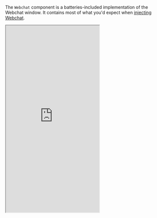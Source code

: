 The `Webchat` component is a batteries-included implementation of the Webchat window. It contains most of what you'd expect when [injecting Webchat](/webchat/get-started/quick-start).

<Panel>
<Tabs>
    <Tab title="Example">
        <iframe
            src="https://botpress.github.io/docs-examples/iframe.html?args=&globals=&id=webchat--primary"
            title="Webchat component"
            className="w-full rounded-xl"
            height="600px"
            />
    </Tab>
    <Tab title="Code">
    <CodeGroup>
    ``` jsx App.jsx
    import { Fab, Webchat } from '@botpress/webchat'
    import { useState } from 'react'

    function App() {
    const [isWebchatOpen, setIsWebchatOpen] = useState(false)
    const toggleWebchat = () => {
        setIsWebchatOpen((prevState) => !prevState)
    }
    return (
        <>
        <Webchat
            clientId="$CLIENT_ID$" // Your client ID here
            style={{
            width: '400px',
            height: '600px',
            display: isWebchatOpen ? 'flex' : 'none',
            position: 'fixed',
            bottom: '90px',
            right: '20px',
            }}
        />
        <Fab
            onClick={() => toggleWebchat()}
            style={{
            position: 'fixed',
            bottom: '20px',
            right: '20px',
            width: '64px',
            height: '64px'
            }}
        />
        </>
    )
    }

    export default App
    ```
    </CodeGroup>
    </Tab>
</Tabs>
</Panel>

<Note>
    The `Webchat` component doesn't use the configuration set in your bot's [Dashboard](/learn/get-started/dashboard/bot/webchat). Instead, configure it using the [configuration](#configuration) prop.
</Note>

<Warning>
  The `<Webchat>` component is incompatible with the [`useWebchat` hook](/webchat/react-library/hooks/use-webchat-client)—using them together will cause issues and unexpected behaviour.

  If you need to use the hook, make sure you're [manually building Webchat](/webchat/react-library/get-started#option-2%3A-build-webchat-manually).
</Warning>

## Props

<ResponseField
    name="clientId"
    type="string"
    required
>
    Your bot's [client ID](/webchat/react-library/get-started#obtain-your-client-id).
</ResponseField>

<ResponseField
    name="storageKey"
    type="string"
>
    Custom key for Webchat's local storage ([if your bot's configuration uses local storage](#param-storage-location))
</ResponseField>

<ResponseField
    name="user"
    type="UserCredentials"
>
    User to load Webchat with.
    <Expandable>
        <ResponseField
            name="userId"
            type="string"
        >
            The user's ID.
        </ResponseField>
        <ResponseField
            name="userToken"
            type="string"
        >
            The user's token.
        </ResponseField>
    </Expandable>
</ResponseField>

<ResponseField
    name="conversationId"
    type="string"
>
    Conversation ID to load Webchat with.
</ResponseField>

<ResponseField
    name="configuration"
    type="Configuration"
>
    Configuration for Webchat's appearance and style. This object's properties are similar to the Webchat configuration options available in the [Dashboard](/learn/get-started/dashboard/bot/webchat)

    <Expandable>
        <ResponseField name="botName" type="string">
            Name of the bot displayed in the header.
        </ResponseField>
        <ResponseField name="botAvatar" type="string">
            URL to the bot avatar image.
        </ResponseField>
        <ResponseField name="botDescription" type="string">
            Description text shown in the Webchat header.
        </ResponseField>
        <ResponseField name="fabImage" type="string">
            Image for the [Fab](/webchat/react-library/components/fab).
        </ResponseField>
        <ResponseField name="phone" type="{ title?: string, link?: string }">
            Phone contact information with title and link.
        </ResponseField>
        <ResponseField name="email" type="{ title?: string, link?: string }">
            Email contact information with title and link.
        </ResponseField>
        <ResponseField name="website" type="{ title?: string, link?: string }">
            Website link information with title and URL.
        </ResponseField>
        <ResponseField name="termsOfService" type="{ title?: string, link?: string }">
            Terms of Service link with title and URL.
        </ResponseField>
        <ResponseField name="privacyPolicy" type="{ title?: string, link?: string }">
            Privacy Policy link with title and URL.
        </ResponseField>
        <ResponseField name="composerPlaceholder" type="string">
            Placeholder text for the input composer.
        </ResponseField>
        <ResponseField name="color" type="string">
            Primary theme color in hex format.
        </ResponseField>
        <ResponseField name="radius" type="number">
            Corner radius for UI elements. Can be `0.5` - `4`
        </ResponseField>
        <ResponseField name="themeMode" type="'light' | 'dark'">
            Light or dark mode theme.
        </ResponseField>
        <ResponseField name="variant" type="'solid' | 'soft'">
            Visual style of the chat window.
        </ResponseField>
        <ResponseField name="fontFamily" type="'rubik' | 'inter' | 'ibm' | 'fira'">
            Font family used in Webchat.
        </ResponseField>
        <ResponseField name="showPoweredBy" type="boolean">
            Flag to show or hide the "Powered by Botpress" footer.
        </ResponseField>
        <ResponseField name="additionalStylesheet" type="string">
            Custom inline CSS to apply to the Webchat.
        </ResponseField>
        <ResponseField name="additionalStylesheetUrl" type="string">
            URL pointing to an external stylesheet.
        </ResponseField>
        <ResponseField name="allowFileUpload" type="boolean">
            Flag to enable file uploads in the chat.
        </ResponseField>
        <ResponseField name="storageLocation" type="'localStorage' | 'sessionStorage'">
            Location to store Webchat session data.
        </ResponseField>
        <ResponseField name="footer" type="string">
            Footer content in Markdown.
        </ResponseField>
        <ResponseField name="headerVariant" type="'solid' | 'glass'">
            Style variant of the header.
        </ResponseField>
        <ResponseField name="feedbackEnabled" type="boolean">
            Toggle for user feedback feature.
        </ResponseField>
    </Expandable>
</ResponseField>
